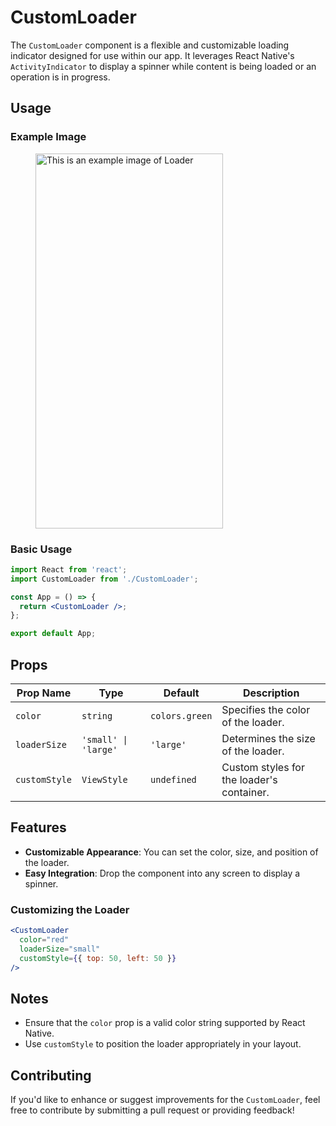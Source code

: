 # CustomLoader

The `CustomLoader` component is a flexible and customizable loading indicator designed for use within our app. It leverages React Native's `ActivityIndicator` to display a spinner while content is being loaded or an operation is in progress.

## Usage

### Example Image

<figure> <img src="/img/inventory/customLoader.png" alt="This is an example image  of Loader" width="300" height="600"/></figure>

### Basic Usage

```jsx
import React from 'react';
import CustomLoader from './CustomLoader';

const App = () => {
  return <CustomLoader />;
};

export default App;
```

## Props

| Prop Name     | Type                 | Default        | Description                               |
| ------------- | -------------------- | -------------- | ----------------------------------------- |
| `color`       | `string`             | `colors.green` | Specifies the color of the loader.        |
| `loaderSize`  | `'small' \| 'large'` | `'large'`      | Determines the size of the loader.        |
| `customStyle` | `ViewStyle`          | `undefined`    | Custom styles for the loader's container. |


## Features

- **Customizable Appearance**: You can set the color, size, and position of the loader.
- **Easy Integration**: Drop the component into any screen to display a spinner.

### Customizing the Loader

```jsx
<CustomLoader
  color="red"
  loaderSize="small"
  customStyle={{ top: 50, left: 50 }}
/>
```



## Notes

- Ensure that the `color` prop is a valid color string supported by React Native.
- Use `customStyle` to position the loader appropriately in your layout.

## Contributing

If you'd like to enhance or suggest improvements for the `CustomLoader`, feel free to contribute by submitting a pull request or providing feedback!
